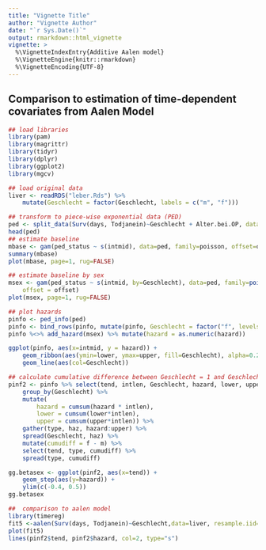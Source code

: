 ```yaml
---
title: "Vignette Title"
author: "Vignette Author"
date: "`r Sys.Date()`"
output: rmarkdown::html_vignette
vignette: >
  %\VignetteIndexEntry{Additive Aalen model}
  %\VignetteEngine{knitr::rmarkdown}
  %\VignetteEncoding{UTF-8}
---
```


## Comparison to estimation of time-dependent covariates from Aalen Model

```r
## load libraries 
library(pam)
library(magrittr)
library(tidyr)
library(dplyr)
library(ggplot2)
library(mgcv)

## load original data 
liver <- readRDS("leber.Rds") %>% 
	mutate(Geschlecht = factor(Geschlecht, labels = c("m", "f")))

## transform to piece-wise exponential data (PED)
ped <- split_data(Surv(days, Todjanein)~Geschlecht + Alter.bei.OP, data=liver, id="id")
head(ped)
## estimate baseline
mbase <- gam(ped_status ~ s(intmid), data=ped, family=poisson, offset=offset)
summary(mbase)
plot(mbase, page=1, rug=FALSE)

## estimate baseline by sex
msex <- gam(ped_status ~ s(intmid, by=Geschlecht), data=ped, family=poisson(), 
	offset = offset)
plot(msex, page=1, rug=FALSE)

## plot hazards
pinfo <- ped_info(ped)
pinfo <- bind_rows(pinfo, mutate(pinfo, Geschlecht = factor("f", levels=c("f", "m"))))
pinfo %<>% add_hazard(msex) %>% mutate(hazard = as.numeric(hazard))

ggplot(pinfo, aes(x=intmid, y = hazard)) + 
	geom_ribbon(aes(ymin=lower, ymax=upper, fill=Geschlecht), alpha=0.2) +
	geom_line(aes(col=Geschlecht))

## calculate cumulative difference between Geschlecht = 1 and Geschlecht = 0
pinf2 <- pinfo %>% select(tend, intlen, Geschlecht, hazard, lower, upper) %>% 
	group_by(Geschlecht) %>% 
	mutate(
		hazard = cumsum(hazard * intlen), 
		lower = cumsum(lower*intlen), 
		upper = cumsum(upper*intlen)) %>% 
	gather(type, haz, hazard:upper) %>% 
	spread(Geschlecht, haz) %>% 
	mutate(cumudiff = f - m) %>%
	select(tend, type, cumudiff) %>% 
	spread(type, cumudiff)

gg.betasex <- ggplot(pinf2, aes(x=tend)) + 
	geom_step(aes(y=hazard)) + 
	ylim(c(-0.4, 0.5))
gg.betasex

##  comparison to aalen model 
library(timereg)
fit5 <-aalen(Surv(days, Todjanein)~Geschlecht,data=liver, resample.iid=1) 
plot(fit5)
lines(pinf2$tend, pinf2$hazard, col=2, type="s")
```